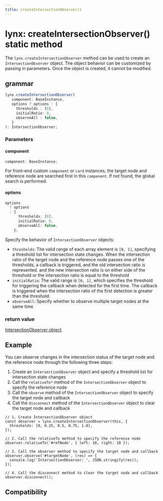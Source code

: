 ```yaml
---
title: createIntersectionObserver()
---
```


# lynx: createIntersectionObserver() static method

The `lynx.createIntersectionObserver` method can be used to create an `IntersectionObserver` object. The object behavior can be customized by passing in parameters. Once the object is created, it cannot be modified.

## grammar

```ts
lynx.createIntersectionObserver(
   component: BaseInstance,
   options ? options : {
     thresholds : [0],
     initialRatio: 0,
     observeAll : false,
   }
): IntersectionObserver;
```

### Parameters

#### component

```ts
component: BaseInstance;
```

For front-end custom `component` or `card` instances, the target node and reference node are searched first in this `component`. If not found, the global search is performed.

#### options

```ts
options
  ? options
  : {
      thresholds: [0],
      initialRatio: 0,
      observeAll: false,
    };
```

Specify the behavior of `IntersectionObserver` objects:

- `thresholds`: The valid range of each array element is `[0, 1]`, specifying a threshold list for intersection state changes. When the intersection ratio of the target node and the reference node passes one of the thresholds, a callback is triggered, and the old intersection ratio is represented. and the new intersection ratio is on either side of the threshold or the intersection ratio is equal to the threshold
- `initialRatio`: The valid range is `[0, 1]`, which specifies the threshold for triggering the callback when detected for the first time. The callback is triggered when the intersection ratio of the first detection is greater than the threshold.
- `observeAll`: Specify whether to observe multiple target nodes at the same time

### return value

[IntersectionObserver object](../intersection-observer.mdx).

## Example

You can observe changes in the intersection status of the target node and the reference node through the following three steps:

1. Create an `IntersectionObserver` object and specify a threshold list for intersection state changes
2. Call the `relativeTo*` method of the `IntersectionObserver` object to specify the reference node
3. Call the `observe` method of the `IntersectionObserver` object to specify the target node and callback
4. Call the `disconnect` method of the `IntersectionObserver` object to clear the target node and callback

```tsx
// 1. Create IntersectionObserver object
const observer = lynx.createIntersectionObserver(this, {
  thresholds: [0, 0.25, 0.5, 0.75, 1.0],
});

// 2. Call the relativeTo method to specify the reference node
observer.relativeTo('#refNode', { left: 10, right: 10 });

// 3. Call the observer method to specify the target node and callback
observer.observe('#targetNode', (res) => {
  console.log('IntersectionObserver: ', JSON.stringify(res));
});

// 4. Call the disconnect method to clear the target node and callback
observer.disconnect();
```

## Compatibility


<LegacyCompatTable metadata="lynx-api/lynx/createIntersectionObserver" />
